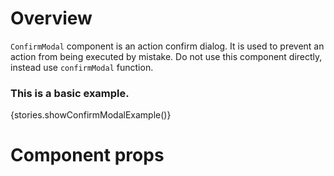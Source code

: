 
<Meta title="Modules|App/Components" component={ConfirmModal} />

# Overview

`ConfirmModal` component is an action confirm dialog. It is used to prevent an action from being executed by mistake.
Do not use this component directly, instead use `confirmModal` function.

### This is a basic example.

<Preview>
    <Story name="ConfirmModal">{stories.showConfirmModalExample()}</Story>
</Preview>

# Component props

<Props of={ConfirmModal} />
